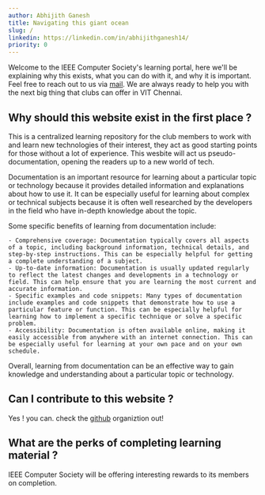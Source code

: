```yaml
---
author: Abhijith Ganesh
title: Navigating this giant ocean
slug: /
linkedin: https://linkedin.com/in/abhijithganesh14/
priority: 0
---
```


Welcome to the IEEE Computer Society's learning portal, here we'll be explaining why this exists, what you can do with it, and why it is important.
Feel free to reach out to us via <u>[mail](mailto:ieeecomputersociety.vit.ac.in)</u>. We are always ready to help you with the next big thing that clubs can
offer in VIT Chennai.

## Why should this website exist in the first place ?

This is a centralized learning repository for the club members to work with and learn new technologies of their interest, they act as good starting points for those without a lot of experience. This wesbite will act us
pseudo-documentation, opening the readers up to a new world of tech.

Documentation is an important resource for learning about a particular topic or technology because it provides detailed information and explanations about how to use it. It can be especially useful for learning about complex or technical subjects because it is often well researched by the developers in the field who have in-depth knowledge about the topic.

Some specific benefits of learning from documentation include:

    - Comprehensive coverage: Documentation typically covers all aspects of a topic, including background information, technical details, and step-by-step instructions. This can be especially helpful for getting a complete understanding of a subject.
    - Up-to-date information: Documentation is usually updated regularly to reflect the latest changes and developments in a technology or field. This can help ensure that you are learning the most current and accurate information.
    - Specific examples and code snippets: Many types of documentation include examples and code snippets that demonstrate how to use a particular feature or function. This can be especially helpful for learning how to implement a specific technique or solve a specific problem.
    - Accessibility: Documentation is often available online, making it easily accessible from anywhere with an internet connection. This can be especially useful for learning at your own pace and on your own schedule.

Overall, learning from documentation can be an effective way to gain knowledge and understanding about a particular topic or technology.

## Can I contribute to this website ?

Yes ! you can. check the <u>[github](https://github.com/ComputerSocietyVITC/)</u> organiztion out!

## What are the perks of completing learning material ?

IEEE Computer Society will be offering interesting rewards to its members on completion.
